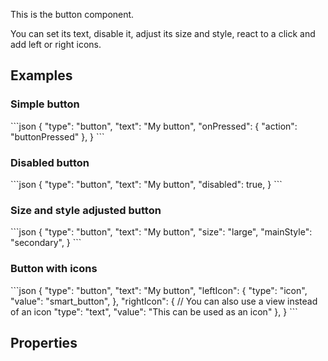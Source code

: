 
This is the button component.

You can set its text, disable it, adjust its size and style, react to a click and add left or right icons.

## Examples

### Simple button

<CodeBlock>
```json
{
    "type": "button",
    "text": "My button",
    "onPressed": {
        "action": "buttonPressed"
    },
}
```
</CodeBlock>

### Disabled button

<CodeBlock>
```json
{
    "type": "button",
    "text": "My button",
    "disabled": true,
}
```
</CodeBlock>

### Size and style adjusted button

<CodeBlock>
```json
{
    "type": "button",
    "text": "My button",
    "size": "large",
    "mainStyle": "secondary",
}
```
</CodeBlock>

### Button with icons

<CodeBlock>
```json
{
    "type": "button",
    "text": "My button",
    "leftIcon": {
        "type": "icon",
        "value": "smart_button",
    },
    "rightIcon": {
        // You can also use a view instead of an icon
        "type": "text",
        "value": "This can be used as an icon"
    },
}
```
</CodeBlock>

## Properties
<PropertyTable schema={schema}/>
